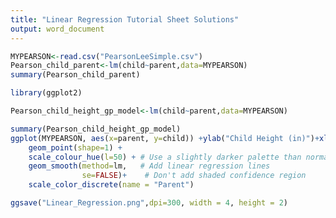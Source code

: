 ```yaml
---
title: "Linear Regression Tutorial Sheet Solutions"
output: word_document
---
```

```r
MYPEARSON<-read.csv("PearsonLeeSimple.csv")
Pearson_child_parent<-lm(child~parent,data=MYPEARSON)
summary(Pearson_child_parent)
```

```r

library(ggplot2)

Pearson_child_height_gp_model<-lm(child~parent,data=MYPEARSON)

summary(Pearson_child_height_gp_model)
ggplot(MYPEARSON, aes(x=parent, y=child)) +ylab("Child Height (in)")+xlab("Parent Height (in)")+
    geom_point(shape=1) +
    scale_colour_hue(l=50) + # Use a slightly darker palette than normal
    geom_smooth(method=lm,   # Add linear regression lines
                se=FALSE)+    # Don't add shaded confidence region
    scale_color_discrete(name = "Parent")

ggsave("Linear_Regression.png",dpi=300, width = 4, height = 2)
```

